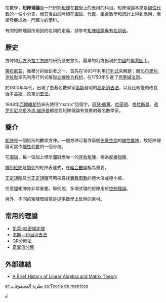 {{NoteTA
|G1 = Math
}}
在數學，'''矩陣理論'''是一門研究[[矩陣|矩陣]]在[[數學|數學]]上的應用的科目。矩陣理論本來是[[線性代數|線性代數]]的一個小分支，但其後由於陸續在[[圖論|圖論]]、[[代數|代數]]、[[組合數學|組合數學]]和[[統計|統計]]上得到應用，漸漸發展成為一門獨立的學科。

有關矩陣理論所用到的名詞的定義，請參考[[矩陣理論專有名詞表|矩陣理論專有名詞表]]。

==歷史==

方陣如[[幻方|幻方]]及[[拉丁方陣|拉丁方陣]]的研究歷史悠久，最早的幻方出現於[[中國|中國]]的[[龜背圖|龜背圖]]上。

[[萊布尼茲|萊布尼茲]]，微積分的始創者之一，首先在1693年利用[[行列式|行列式]]來解題；而[[加布里尔·克拉默|加布里尔·克拉默]]率先利用行列式解[[线性方程组求解|聯立線性方程组]]，在1750年引進了[[克莱姆法则|克莱姆法则]]。  

於1800年年代，出現了由著名數學家[[高斯|高斯]]發明的[[高斯消去法|高斯消去法]]，以及比較慢的改良版本[[高斯－約當消去法|高斯－約當消去法]]。

1848年[[詹姆斯·約瑟夫·西爾維斯特|西爾維斯特]]率先使用“matrix”這個字。[[阿瑟·凱萊|阿瑟·凱萊]]、[[哈密頓|哈密頓]]、[[赫尔曼·格拉斯曼|格拉斯曼]]、[[费迪南德·格奥尔格·弗罗贝尼乌斯|弗罗贝尼乌斯]]及[[馮·諾伊曼|馮·諾伊曼]]都是對矩陣理論有貢獻的著名數學家。

==簡介==
[[矩阵|矩陣]]是一個矩形的數學方陣。一個方陣可看作兩個[[矢量空間|矢量空間]]的[[線性變陣|線性變陣]]，故矩陣理論可當作[[線性代數|線性代數]]的一個分枝。

在[[圖論|圖論]]，每一個加上標示[[圖|圖]]對應唯一的[[非負矩陣|非負矩陣]]，稱為[[邻接矩阵|鄰接矩陣.]]

[[排列矩陣|排列矩陣]]是[[排列|排列]]的矩陣表達式，在[[組合數學|組合數學]]極為重要。

[[正定矩陣|正定矩陣]]及[[半正定矩陣|半正定矩陣]]可用來尋找[[實數|實數]][[函數|函數]]的極大值或極小值。

任意[[环_(代数)|環]]矩陣亦非常重要。舉例說，多項式環的矩陣用於[[控制理論|控制理論]]。

另外，不同的矩陣環經常是提供數學上反例的素材。

==常用的理論==
*[[凱萊-哈密頓定理|凱萊-哈密頓定理]]
*[[高斯－约当消去法|高斯－约当消去法]]
*[[QR分解法|QR分解法]]
*[[奇異值分解|奇異值分解]]

==外部連結==
* [http://www.uoregon.edu/~vitulli/341.fall01/lin.alg.history.html A Brief History of Linear Algebra and Matrix Theory] {{Wayback|url=http://www.uoregon.edu/~vitulli/341.fall01/lin.alg.history.html |date=20030707071314 }}

[[Category:矩陣論|J]]

[[ar:نظرية_المصفوفات|ar:نظرية المصفوفات]]
[[es:Teoría_de_matrices|es:Teoría de matrices]]
